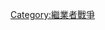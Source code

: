 {{Campaignbox
| name = Campaignbox Wars of Diadochi
| title = [[繼業者|繼業者戰爭]]
| listclass = hlist
|battles=;第一次戰爭
* [[駱駝堡戰役|駱駝堡]]
* [[卡帕多細亞戰役]]
;中期
* [[歐基尼亞戰役|歐基尼亞]]
* [[科普拉塔斯河戰役|科普拉塔斯河]]
* [[諾拉圍城戰|諾拉]]
;第二次戰爭
* {{le|梅格洛玻利斯圍城戰|Siege of Megalopolis|梅格洛玻利斯}}
* {{le|拜占庭戰役|Battle of Byzantium|拜占庭}}
* {{link-de|科普拉塔斯戰役|Schlacht am Kopratas|科普拉塔斯}}
* [[帕萊塔西奈戰役|帕萊塔西奈]]
* [[特基亞戰役|特基亞]]
* [[彼得那戰役 (繼業者)|彼得那]]
* [[伽比埃奈戰役|伽比埃奈]]
;第三次戰爭
* {{link-de|泰爾圍城戰 (前313年)|Belagerung von Tyros (314–313 v. Chr.)|泰爾圍城戰}}
* [[加薩戰役 (前312年)|加薩]]
;[[巴比倫戰爭|巴比倫戰爭]]
數次圍攻和戰役
;第四次戰爭
* [[薩拉米斯戰役 (前306年)|薩拉米斯陸戰]]
* [[薩拉米斯海戰 (前306年)|薩拉米斯海戰]]
* [[羅得圍城戰|羅得]]
* [[伊普蘇斯戰役|伊普蘇斯]]
;次要衝突
* [[安菲波利斯戰役 (前289年)|安菲波利斯]]
* [[庫魯佩迪安戰役|庫魯佩迪安]]
}}<noinclude>
[[Category:繼業者戰爭]]
</noinclude>
